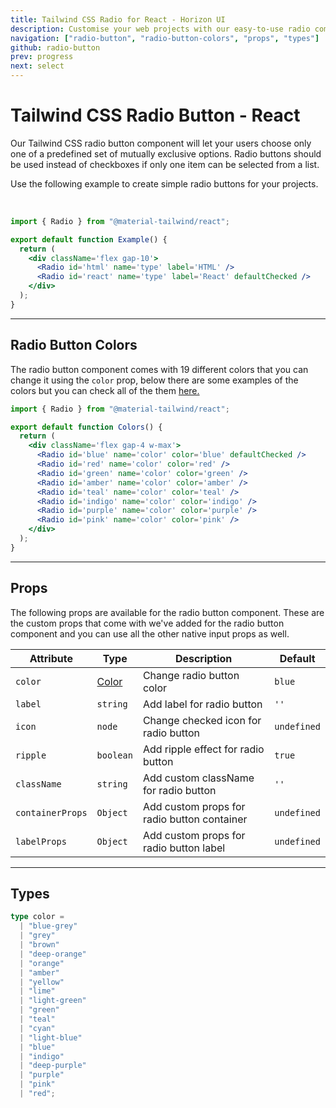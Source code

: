 ```yaml
---
title: Tailwind CSS Radio for React - Horizon UI
description: Customise your web projects with our easy-to-use radio component for Tailwind CSS and React using Material Design guidelines.
navigation: ["radio-button", "radio-button-colors", "props", "types"]
github: radio-button
prev: progress
next: select
---
```


# Tailwind CSS Radio Button - React

Our Tailwind CSS radio button component will let your users choose only one of a predefined set of mutually exclusive options. Radio buttons should be used instead of checkboxes if only one item can be selected from a list.

Use the following example to create simple radio buttons for your projects.

<br />

<ComponentCard id='radio-button'>
  <div className='flex gap-10'>
    <Radio id='html' name='type' label='HTML' />
    <Radio id='react' name='type' label='React' defaultChecked />
  </div>
</ComponentCard>

```jsx showLineNumbers {1, 6-7}
import { Radio } from "@material-tailwind/react";

export default function Example() {
  return (
    <div className='flex gap-10'>
      <Radio id='html' name='type' label='HTML' />
      <Radio id='react' name='type' label='React' defaultChecked />
    </div>
  );
}
```

---

## Radio Button Colors

The radio button component comes with 19 different colors that you can change it using the <Code>color</Code> prop, below there are some examples of the colors but you can check all of the them [here.](#props)

<ComponentCard id='radio-button-colors'>
  <div className='flex gap-4 w-max'>
    <Radio id='blue' name='color' color='blue' defaultChecked />
    <Radio id='red' name='color' color='red' />
    <Radio id='green' name='color' color='green' />
    <Radio id='amber' name='color' color='amber' />
    <Radio id='teal' name='color' color='teal' />
    <Radio id='indigo' name='color' color='indigo' />
    <Radio id='purple' name='color' color='purple' />
    <Radio id='pink' name='color' color='pink' />
  </div>
</ComponentCard>

```jsx showLineNumbers {6-13}
import { Radio } from "@material-tailwind/react";

export default function Colors() {
  return (
    <div className='flex gap-4 w-max'>
      <Radio id='blue' name='color' color='blue' defaultChecked />
      <Radio id='red' name='color' color='red' />
      <Radio id='green' name='color' color='green' />
      <Radio id='amber' name='color' color='amber' />
      <Radio id='teal' name='color' color='teal' />
      <Radio id='indigo' name='color' color='indigo' />
      <Radio id='purple' name='color' color='purple' />
      <Radio id='pink' name='color' color='pink' />
    </div>
  );
}
```

---

## Props

<span id='props' className='scroll-mt-48' />
The following props are available for the radio button component. These are the custom
props that come with we've added for the radio button component and you can use all
the other native input props as well.

| Attribute        | Type                       | Description                                 | Default                      |
| ---------------- | -------------------------- | ------------------------------------------- | ---------------------------- |
| `color`          | [Color](#types)            | Change radio button color                   | <Code small>blue</Code>      |
| `label`          | <Code small>string</Code>  | Add label for radio button                  | `''`                         |
| `icon`           | <Code small>node</Code>    | Change checked icon for radio button        | <Code small>undefined</Code> |
| `ripple`         | <Code small>boolean</Code> | Add ripple effect for radio button          | <Code small>true</Code>      |
| `className`      | <Code small>string</Code>  | Add custom className for radio button       | `''`                         |
| `containerProps` | <Code small>Object</Code>  | Add custom props for radio button container | <Code small>undefined</Code> |
| `labelProps`     | <Code small>Object</Code>  | Add custom props for radio button label     | <Code small>undefined</Code> |

---

## Types

<span id='types' className='scroll-mt-48' />

```ts
type color =
  | "blue-grey"
  | "grey"
  | "brown"
  | "deep-orange"
  | "orange"
  | "amber"
  | "yellow"
  | "lime"
  | "light-green"
  | "green"
  | "teal"
  | "cyan"
  | "light-blue"
  | "blue"
  | "indigo"
  | "deep-purple"
  | "purple"
  | "pink"
  | "red";
```

